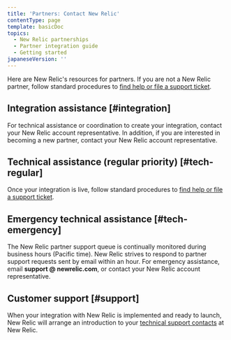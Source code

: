```yaml
---
title: 'Partners: Contact New Relic'
contentType: page
template: basicDoc
topics:
  - New Relic partnerships
  - Partner integration guide
  - Getting started
japaneseVersion: ''
---
```


Here are New Relic's resources for partners. If you are not a New Relic partner, follow standard procedures to [find help or file a support ticket](/docs/using-new-relic/welcome-new-relic/getting-started/find-help-or-file-support-ticket).

## Integration assistance [#integration]

For technical assistance or coordination to create your integration, contact your New Relic account representative. In addition, if you are interested in becoming a new partner, contact your New Relic account representative.

## Technical assistance (regular priority) [#tech-regular]

Once your integration is live, follow standard procedures to [find help or file a support ticket](/docs/using-new-relic/welcome-new-relic/getting-started/find-help-or-file-support-ticket).

## Emergency technical assistance [#tech-emergency]

The New Relic partner support queue is continually monitored during business hours (Pacific time). New Relic strives to respond to partner support requests sent by email within an hour. For emergency assistance, email **support @ newrelic.com**, or contact your New Relic account representative.

## Customer support [#support]

When your integration with New Relic is implemented and ready to launch, New Relic will arrange an introduction to your [technical support contacts](/docs/accounts-partnerships/partnerships/partner-integration-guide/support) at New Relic.
